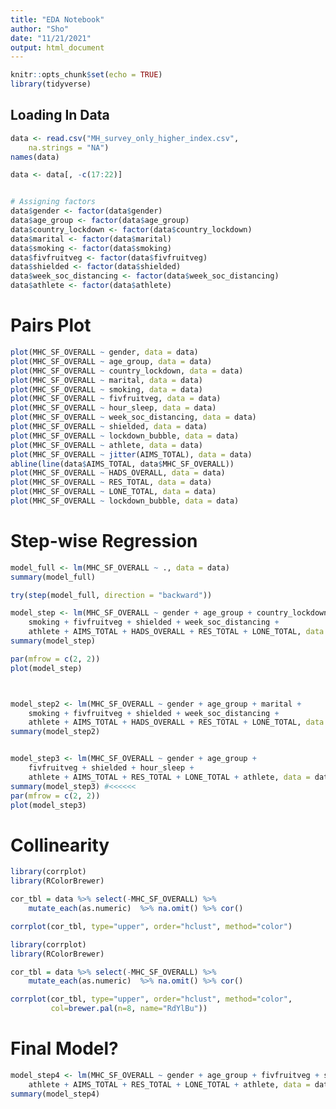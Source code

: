 ```yaml
---
title: "EDA Notebook"
author: "Sho"
date: "11/21/2021"
output: html_document
---
```


```r
knitr::opts_chunk$set(echo = TRUE)
library(tidyverse)
```

## Loading In Data

```r
data <- read.csv("MH_survey_only_higher_index.csv",
    na.strings = "NA")
names(data)

data <- data[, -c(17:22)]


# Assigning factors 
data$gender <- factor(data$gender)
data$age_group <- factor(data$age_group)
data$country_lockdown <- factor(data$country_lockdown)
data$marital <- factor(data$marital)
data$smoking <- factor(data$smoking)
data$fivfruitveg <- factor(data$fivfruitveg)
data$shielded <- factor(data$shielded)
data$week_soc_distancing <- factor(data$week_soc_distancing)
data$athlete <- factor(data$athlete)
```

# Pairs Plot

```r
plot(MHC_SF_OVERALL ~ gender, data = data)
plot(MHC_SF_OVERALL ~ age_group, data = data)
plot(MHC_SF_OVERALL ~ country_lockdown, data = data)
plot(MHC_SF_OVERALL ~ marital, data = data)
plot(MHC_SF_OVERALL ~ smoking, data = data)
plot(MHC_SF_OVERALL ~ fivfruitveg, data = data)
plot(MHC_SF_OVERALL ~ hour_sleep, data = data)
plot(MHC_SF_OVERALL ~ week_soc_distancing, data = data)
plot(MHC_SF_OVERALL ~ shielded, data = data)
plot(MHC_SF_OVERALL ~ lockdown_bubble, data = data)
plot(MHC_SF_OVERALL ~ athlete, data = data)
plot(MHC_SF_OVERALL ~ jitter(AIMS_TOTAL), data = data)
abline(line(data$AIMS_TOTAL, data$MHC_SF_OVERALL))
plot(MHC_SF_OVERALL ~ HADS_OVERALL, data = data)
plot(MHC_SF_OVERALL ~ RES_TOTAL, data = data)
plot(MHC_SF_OVERALL ~ LONE_TOTAL, data = data)
plot(MHC_SF_OVERALL ~ lockdown_bubble, data = data)
```


# Step-wise Regression 

```r
model_full <- lm(MHC_SF_OVERALL ~ ., data = data)
summary(model_full)

try(step(model_full, direction = "backward"))

model_step <- lm(MHC_SF_OVERALL ~ gender + age_group + country_lockdown + marital +
    smoking + fivfruitveg + shielded + week_soc_distancing +
    athlete + AIMS_TOTAL + HADS_OVERALL + RES_TOTAL + LONE_TOTAL, data = data)
summary(model_step)

par(mfrow = c(2, 2))
plot(model_step)



model_step2 <- lm(MHC_SF_OVERALL ~ gender + age_group + marital +
    smoking + fivfruitveg + shielded + week_soc_distancing +
    athlete + AIMS_TOTAL + HADS_OVERALL + RES_TOTAL + LONE_TOTAL, data = data)
summary(model_step2)


model_step3 <- lm(MHC_SF_OVERALL ~ gender + age_group + 
    fivfruitveg + shielded + hour_sleep +
    athlete + AIMS_TOTAL + RES_TOTAL + LONE_TOTAL + athlete, data = data) #HADS_OVERALL
summary(model_step3) #<<<<<<
par(mfrow = c(2, 2))
plot(model_step3)
```
# Collinearity 

```r
library(corrplot)
library(RColorBrewer)

cor_tbl = data %>% select(-MHC_SF_OVERALL) %>%  
    mutate_each(as.numeric)  %>% na.omit() %>% cor()

corrplot(cor_tbl, type="upper", order="hclust", method="color")
```

```r
library(corrplot)
library(RColorBrewer)

cor_tbl = data %>% select(-MHC_SF_OVERALL) %>%  
    mutate_each(as.numeric)  %>% na.omit() %>% cor()

corrplot(cor_tbl, type="upper", order="hclust", method="color",
         col=brewer.pal(n=8, name="RdYlBu"))
```


# Final Model?

```r
model_step4 <- lm(MHC_SF_OVERALL ~ gender + age_group + fivfruitveg + shielded  +
    athlete + AIMS_TOTAL + RES_TOTAL + LONE_TOTAL + athlete, data = data)
summary(model_step4)
```

